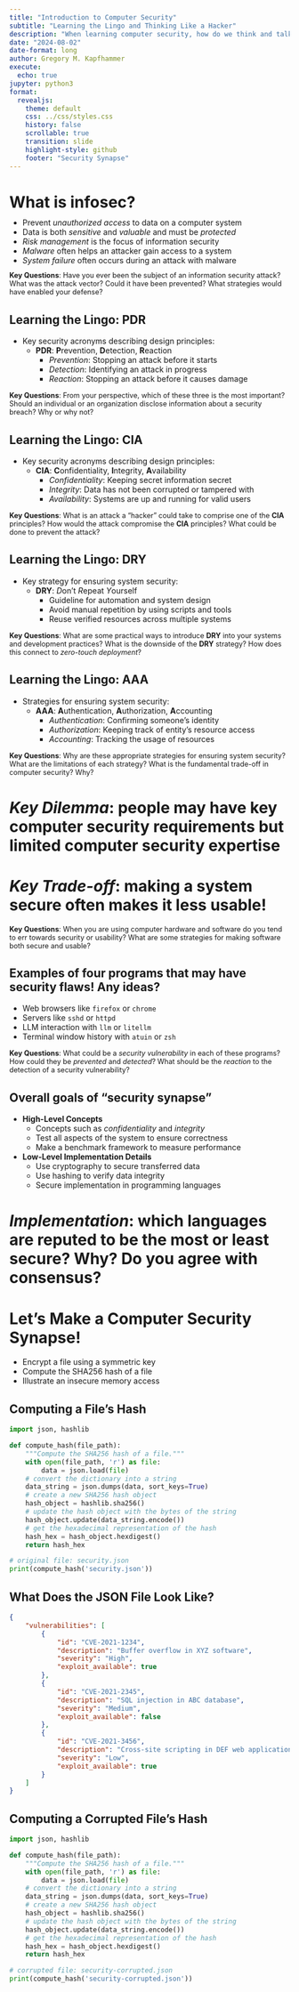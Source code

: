 ```yaml
---
title: "Introduction to Computer Security"
subtitle: "Learning the Lingo and Thinking Like a Hacker"
description: "When learning computer security, how do we think and talk like a hacker?"
date: "2024-08-02"
date-format: long
author: Gregory M. Kapfhammer
execute:
  echo: true
jupyter: python3
format:
  revealjs:
    theme: default
    css: ../css/styles.css
    history: false
    scrollable: true
    transition: slide
    highlight-style: github
    footer: "Security Synapse"
---
```


# What is infosec?

::: {.incremental style="margin-top: -0.5em;"}

- Prevent *unauthorized access* to data on a computer system
- Data is both *sensitive* and *valuable* and must be *protected*
- *Risk management* is the focus of information security
- *Malware* often helps an attacker gain access to a system
- *System failure* often occurs during an attack with malware

:::

::: {.fragment .fade .boxed-content style="margin-top: -0.25em; font-size: 0.9em;"}

**Key Questions**: Have you ever been the subject of an information security
attack? What was the attack vector? Could it have been prevented? What
strategies would have enabled your defense?

:::

## Learning the Lingo: PDR

::: incremental

- Key security acronyms describing design principles:
  - **PDR**: **P**revention, **D**etection, **R**eaction
    - *Prevention*: Stopping an attack before it starts
    - *Detection*: Identifying an attack in progress
    - *Reaction*: Stopping an attack before it causes damage

:::

::: {.fragment .fade .boxed-content style="margin-top: 0.25em; font-size: 0.9em;"}

**Key Questions**: From your perspective, which of these three is the most
important? Should an individual or an organization disclose information about a
security breach? Why or why not?

:::

## Learning the Lingo: CIA

::: incremental

- Key security acronyms describing design principles:
  - **CIA**: **C**onfidentiality, **I**ntegrity, **A**vailability
    - *Confidentiality*: Keeping secret information secret
    - *Integrity*: Data has not been corrupted or tampered with
    - *Availability*: Systems are up and running for valid users

:::

::: {.fragment .fade .boxed-content style="margin-top: 0.25em; font-size: 0.9em;"}

**Key Questions**: What is an attack a "hacker" could take to comprise one of
the **CIA** principles? How would the attack compromise the **CIA** principles?
What could be done to prevent the attack?

:::

## Learning the Lingo: DRY

::: incremental

- Key strategy for ensuring system security:
  - **DRY**: *D*on't *R*epeat *Y*ourself
    - Guideline for automation and system design
    - Avoid manual repetition by using scripts and tools
    - Reuse verified resources across multiple systems

:::

::: {.fragment .fade .boxed-content style="margin-top: 0.25em; font-size: 0.9em;"}

**Key Questions**: What are some practical ways to introduce **DRY** into your
systems and development practices? What is the downside of the **DRY** strategy?
How does this connect to *zero-touch deployment*?

:::

## Learning the Lingo: AAA

::: incremental

- Strategies for ensuring system security:
  - **AAA**: **A**uthentication, **A**uthorization, **A**ccounting
    - *Authentication*: Confirming someone's identity
    - *Authorization*: Keeping track of entity's resource access
    - *Accounting*: Tracking the usage of resources

:::

::: {.fragment .fade .boxed-content style="margin-top: 0.25em; font-size: 0.9em;"}

**Key Questions**: Why are these appropriate strategies for ensuring system
security? What are the limitations of each strategy? What is the fundamental
trade-off in computer security? Why?

:::

# *Key Dilemma*: people may have key computer security requirements but limited computer security expertise

# *Key Trade-off*: making a system secure often makes it less usable!

::: {.fragment .fade .boxed-content style="margin-top: 0.25em; font-size: 0.9em;"}

**Key Questions**: When you are using computer hardware and software do you tend
to err towards security or usability? What are some strategies for making
software both secure and usable?

:::

## Examples of four programs that may have security flaws! Any ideas?

- Web browsers like `firefox` or `chrome`
- Servers like `sshd` or `httpd`
- LLM interaction with `llm` or `litellm`
- Terminal window history with `atuin` or `zsh`

::: {.fragment .fade .boxed-content style="margin-top: 0.25em; font-size: 0.9em;"}

**Key Questions**: What could be a *security vulnerability* in each of
these programs? How could they be *prevented* and *detected*? What should be the
*reaction* to the detection of a security vulnerability?

:::

## Overall goals of "security synapse"

::: {.fragment .fade-right}

- **High-Level Concepts**
  - Concepts such as *confidentiality* and *integrity*
  - Test all aspects of the system to ensure correctness
  - Make a benchmark framework to measure performance
- **Low-Level Implementation Details**
  - Use cryptography to secure transferred data
  - Use hashing to verify data integrity
  - Secure implementation in programming languages

:::

# *Implementation*: which languages are reputed to be the most or least secure? Why? Do you agree with consensus?

# Let's Make a Computer Security Synapse!

- Encrypt a file using a symmetric key
- Compute the SHA256 hash of a file
- Illustrate an insecure memory access

## Computing a File's Hash

```python
import json, hashlib

def compute_hash(file_path):
    """Compute the SHA256 hash of a file."""
    with open(file_path, 'r') as file:
        data = json.load(file)
    # convert the dictionary into a string
    data_string = json.dumps(data, sort_keys=True)
    # create a new SHA256 hash object
    hash_object = hashlib.sha256()
    # update the hash object with the bytes of the string
    hash_object.update(data_string.encode())
    # get the hexadecimal representation of the hash
    hash_hex = hash_object.hexdigest()
    return hash_hex

# original file: security.json
print(compute_hash('security.json'))
```

## What Does the JSON File Look Like?

```json
{
    "vulnerabilities": [
        {
            "id": "CVE-2021-1234",
            "description": "Buffer overflow in XYZ software",
            "severity": "High",
            "exploit_available": true
        },
        {
            "id": "CVE-2021-2345",
            "description": "SQL injection in ABC database",
            "severity": "Medium",
            "exploit_available": false
        },
        {
            "id": "CVE-2021-3456",
            "description": "Cross-site scripting in DEF web application",
            "severity": "Low",
            "exploit_available": true
        }
    ]
}
```

## Computing a Corrupted File's Hash

```python
import json, hashlib

def compute_hash(file_path):
    """Compute the SHA256 hash of a file."""
    with open(file_path, 'r') as file:
        data = json.load(file)
    # convert the dictionary into a string
    data_string = json.dumps(data, sort_keys=True)
    # create a new SHA256 hash object
    hash_object = hashlib.sha256()
    # update the hash object with the bytes of the string
    hash_object.update(data_string.encode())
    # get the hexadecimal representation of the hash
    hash_hex = hash_object.hexdigest()
    return hash_hex

# corrupted file: security-corrupted.json
print(compute_hash('security-corrupted.json'))
```
